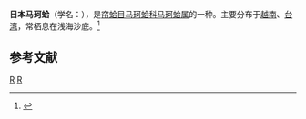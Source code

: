 {{Speciesbox 
| taxon = Mactra nipponica
| binomial_authority = Kuroda et Habe, 1971
}}
'''日本马珂蛤'''（学名：''{{lang|la|Mactra nipponica}}''），是[[帘蛤目|帘蛤目]][[马珂蛤科|马珂蛤科]][[马珂蛤属|马珂蛤属]]的一种。主要分布于[[越南|越南]]、[[台湾|台湾]]，常栖息在浅海沙底。<ref>{{cite web|url=http://shell.sinica.edu.tw/chinese/shellbase_detail.php?science_no=2504|title=国际贝库：日本马珂蛤|publisher=台湾贝类资料库|accessdate=2009-08-11|archive-date=2016-03-04|archive-url=https://web.archive.org/web/20160304105027/http://shell.sinica.edu.tw/chinese/shellbase_detail.php?science_no=2504|dead-url=no}}</ref>

== 参考文献 ==
{{reflist|2}}
{{Taxonbar|from=Q13807431}}

[[Category:马珂蛤属|R]]
[[Category:_1971年描述的动物|R]]